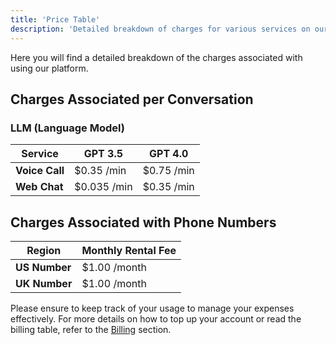 ```yaml
---
title: 'Price Table'
description: 'Detailed breakdown of charges for various services on our platform'
---
```


Here you will find a detailed breakdown of the charges associated with using our platform. 

## Charges Associated per Conversation

### LLM (Language Model)

| Service         | GPT 3.5       | GPT 4.0       |
| --------------- | ------------- | ------------- |
| **Voice Call**  | $0.35 /min    | $0.75 /min    |
| **Web Chat**    | $0.035 /min   | $0.35 /min    |

## Charges Associated with Phone Numbers

| Region       | Monthly Rental Fee |
| ------------ | ------------------ |
| **US Number**| $1.00 /month       |
| **UK Number**| $1.00 /month       |

Please ensure to keep track of your usage to manage your expenses effectively. For more details on how to top up your account or read the billing table, refer to the [Billing](./introduction) section.
